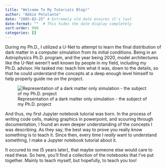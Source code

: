 ```yaml
---
title: "Welcome To My Tutorials Blog!"
author: "Abbie Petulante"
date: "2005-02-25" # Extremely old date ensures it's last
date-format: ""  # This hides the date display completely
sort-order: 999
categories: []
---
```


During my Ph.D., I utilized a U-Net to attempt to learn the final distribution of dark matter in a computer simulation from its initial conditions. Being in an Astrophysics Ph.D. program, and the year being 2020, model architectures like the U-Net weren't well known by people in my field, including my Ph.D. advisor. He tasked me: teach him what it was, down to the details, so that he could understand the concepts at a deep enough level himself to help properly guide me on the project.

![Representation of a dark matter only simulation - the subject of my Ph.D. project](simulation.png)

And thus, my first Jupyter notebook tutorial was born. In the process of writing code cells, making graphics in powerpoint, and scouring through documentation, I found an even deeper understanding of the concepts I was describing. As they say, the best way to prove you really know something is to teach it. Since then, every time I *really* want to understand something, I make a Jupyter notebook tutorial about it.

It occured to me (5 years later), that maybe someone else would care to read these. So here, you'll find a collection of the notebooks that I've put together. Mainly to teach myself, but hopefully, to teach you too!


